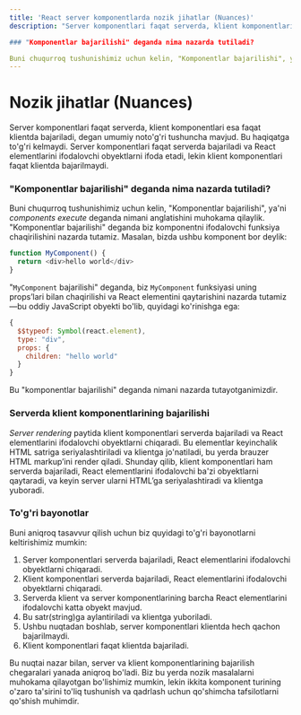 ```yaml
---
title: 'React server komponentlarda nozik jihatlar (Nuances)'
description: "Server komponentlari faqat serverda, klient komponentlari esa faqat klientda bajariladi, degan umumiy noto'g'ri tushuncha mavjud. Bu haqiqatga to'g'ri kelmaydi. Server komponentlari faqat serverda bajariladi va React elementlarini ifodalovchi obyektlarni ifoda etadi, lekin klient komponentlari faqat klientda bajarilmaydi.

### "Komponentlar bajarilishi" deganda nima nazarda tutiladi?

Buni chuqurroq tushunishimiz uchun kelin, "Komponentlar bajarilishi", ya'ni _components execute_ deganda nimani anglatishini muhokama qilaylik. "Komponentlar bajarilishi" deganda biz komponentni ifodalovchi funksiya chaqirilishini nazarda tutamiz."
---
```


# Nozik jihatlar (Nuances)

Server komponentlari faqat serverda, klient komponentlari esa faqat klientda bajariladi, degan umumiy noto'g'ri tushuncha mavjud. Bu haqiqatga to'g'ri kelmaydi. Server komponentlari faqat serverda bajariladi va React elementlarini ifodalovchi obyektlarni ifoda etadi, lekin klient komponentlari faqat klientda bajarilmaydi.

### "Komponentlar bajarilishi" deganda nima nazarda tutiladi?

Buni chuqurroq tushunishimiz uchun kelin, "Komponentlar bajarilishi", ya'ni _components execute_ deganda nimani anglatishini muhokama qilaylik. "Komponentlar bajarilishi" deganda biz komponentni ifodalovchi funksiya chaqirilishini nazarda tutamiz. Masalan, bizda ushbu komponent bor deylik:

```js copy
function MyComponent() {
  return <div>hello world</div>
}
```

"`MyComponent` bajarilishi" deganda, biz `MyComponent` funksiyasi uning props’lari bilan chaqirilishi va React elementini qaytarishini nazarda tutamiz—bu oddiy JavaScript obyekti bo'lib, quyidagi ko'rinishga ega:

```js copy
{
  $$typeof: Symbol(react.element),
  type: "div",
  props: {
    children: "hello world"
  }
}
```

Bu "komponentlar bajarilishi" deganda nimani nazarda tutayotganimizdir.

### Serverda klient komponentlarining bajarilishi

_Server rendering_ paytida klient komponentlari serverda bajariladi va React elementlarini ifodalovchi obyektlarni chiqaradi. Bu elementlar keyinchalik HTML satriga seriyalashtiriladi va klientga jo'natiladi, bu yerda brauzer HTML markup’ini render qiladi. Shunday qilib, klient komponentlari ham serverda bajariladi, React elementlarini ifodalovchi ba'zi obyektlarni qaytaradi, va keyin server ularni HTML’ga seriyalashtiradi va klientga yuboradi.

### To'g'ri bayonotlar

Buni aniqroq tasavvur qilish uchun biz quyidagi to'g'ri bayonotlarni keltirishimiz mumkin:

1. Server komponentlari serverda bajariladi, React elementlarini ifodalovchi obyektlarni chiqaradi.
2. Klient komponentlari serverda bajariladi, React elementlarini ifodalovchi obyektlarni chiqaradi.
3. Serverda klient va server komponentlarining barcha React elementlarini ifodalovchi katta obyekt mavjud.
4. Bu satr(string)ga aylantiriladi va klientga yuboriladi.
5. Ushbu nuqtadan boshlab, server komponentlari klientda hech qachon bajarilmaydi.
6. Klient komponentlari faqat klientda bajariladi.

Bu nuqtai nazar bilan, server va klient komponentlarining bajarilish chegaralari yanada aniqroq bo'ladi. Biz bu yerda nozik masalalarni muhokama qilayotgan bo'lishimiz mumkin, lekin ikkita komponent turining o'zaro ta'sirini to'liq tushunish va qadrlash uchun qo'shimcha tafsilotlarni qo'shish muhimdir.
